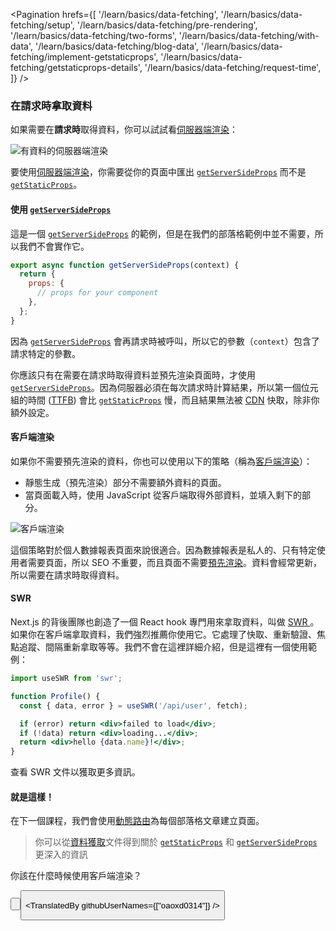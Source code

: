 
<Pagination
  hrefs={[
    '/learn/basics/data-fetching',
    '/learn/basics/data-fetching/setup',
    '/learn/basics/data-fetching/pre-rendering',
    '/learn/basics/data-fetching/two-forms',
    '/learn/basics/data-fetching/with-data',
    '/learn/basics/data-fetching/blog-data',
    '/learn/basics/data-fetching/implement-getstaticprops',
    '/learn/basics/data-fetching/getstaticprops-details',
    '/learn/basics/data-fetching/request-time',
  ]}
/>

### 在請求時拿取資料

如果需要在**請求時**取得資料，你可以試試看<a className="link-code" target="_blank" href="https://nextjs.org/docs/pages/building-your-application/routing/pages-and-layouts#server-side-rendering">伺服器端渲染</a>：

![有資料的伺服器端渲染](https://nextjs.org/static/images/learn/data-fetching/server-side-rendering-with-data.png '有資料的伺服器端渲染')

要使用<a className="link-code" target="_blank" href="https://nextjs.org/docs/pages/building-your-application/routing/pages-and-layouts#server-side-rendering">伺服器端渲染</a>，你需要從你的頁面中匯出 <a className="link-code" target="_blank" href="https://nextjs.org/docs/pages/building-your-application/data-fetching#getserversideprops-server-side-rendering">`getServerSideProps`</a> 而不是 <a className="link-code" target="_blank" href="https://nextjs.org/docs/pages/building-your-application/data-fetching#getstaticprops-static-generation">`getStaticProps`</a>。

#### 使用 <a className="link-code" target="_blank" href="https://nextjs.org/docs/pages/building-your-application/data-fetching#getserversideprops-server-side-rendering">`getServerSideProps`</a>
這是一個 <a className="link-code" target="_blank" href="https://nextjs.org/docs/pages/building-your-application/data-fetching#getserversideprops-server-side-rendering">`getServerSideProps`</a> 的範例，但是在我們的部落格範例中並不需要，所以我們不會實作它。

```jsx
export async function getServerSideProps(context) {
  return {
    props: {
      // props for your component
    },
  };
}
```
因為 <a className="link-code" target="_blank" href="https://nextjs.org/docs/pages/building-your-application/data-fetching#getserversideprops-server-side-rendering">`getServerSideProps`</a> 會再請求時被呼叫，所以它的參數（`context`）包含了請求特定的參數。

你應該只有在需要在請求時取得資料並預先渲染頁面時，才使用 <a className="link-code" target="_blank" href="https://nextjs.org/docs/pages/building-your-application/data-fetching#getserversideprops-server-side-rendering">`getServerSideProps`</a>。因為伺服器必須在每次請求時計算結果，所以第一個位元組的時間 (<a className="link-code" target="_blank" href="https://developer.chrome.com/docs/lighthouse/performance/time-to-first-byte/">TTFB</a>) 會比 <a className="link-code" target="_blank" href="https://nextjs.org/docs/pages/building-your-application/data-fetching#getstaticprops-static-generation">`getStaticProps`</a> 慢，而且結果無法被 <a className="link-code" target="_blank" href="https://vercel.com/docs/concepts/edge-network/overview" >CDN</a> 快取，除非你額外設定。

#### 客戶端渲染
如果你不需要預先渲染的資料，你也可以使用以下的策略（稱為<a className="link-code" target="_blank" href="https://nextjs.org/docs/pages/building-your-application/data-fetching#fetching-data-on-the-client-side">客戶端渲染</a>）：

- 靜態生成（預先渲染）部分不需要額外資料的頁面。
- 當頁面載入時，使用 JavaScript 從客戶端取得外部資料，並填入剩下的部分。

![客戶端渲染](https://nextjs.org/static/images/learn/data-fetching/client-side-rendering.png '客戶端渲染')

這個策略對於個人數據報表頁面來說很適合。因為數據報表是私人的、只有特定使用者需要頁面，所以 SEO 不重要，而且頁面不需要<a className="link-code" target="_blank" href="https://nextjs.org/docs/pages/building-your-application/routing/pages-and-layouts#pre-rendering">預先渲染</a>。資料會經常更新，所以需要在請求時取得資料。

#### SWR
Next.js 的背後團隊也創造了一個 React hook 專門用來拿取資料，叫做 <a className="link-code" target="_blank"  href="https://swr.vercel.app/"> SWR </a>。如果你在客戶端拿取資料，我們強烈推薦你使用它。它處理了快取、重新驗證、焦點追蹤、間隔重新拿取等等。我們不會在這裡詳細介紹，但是這裡有一個使用範例：

```jsx
import useSWR from 'swr';

function Profile() {
  const { data, error } = useSWR('/api/user', fetch);

  if (error) return <div>failed to load</div>;
  if (!data) return <div>loading...</div>;
  return <div>hello {data.name}!</div>;
}
```
查看 SWR 文件以獲取更多資訊。

#### 就是這樣！
在下一個課程，我們會使用<a className="link-code" target="_blank" href="https://nextjs.org/docs/pages/building-your-application/routing/dynamic-routes">動態路由</a>為每個部落格文章建立頁面。

> 你可以從<a className="link-code" target="_blank" href="https://nextjs.org/docs/pages/building-your-application/data-fetching">資料獲取</a>文件得到關於 <a className="link-code" target="_blank" href="https://nextjs.org/docs/pages/building-your-application/data-fetching#getstaticprops-static-generation">`getStaticProps`</a> 和 <a className="link-code" target="_blank" href="https://nextjs.org/docs/pages/building-your-application/data-fetching#getserversideprops-server-side-rendering">`getServerSideProps`</a> 更深入的資訊

<Quiz>
    <QuizHeading type={QuizType.quickReview}>
        你該在什麼時候使用客戶端渲染？
    </QuizHeading>
    <QuizOptionGroup>
        <QuizOption text="當你可以在使用者請求前就生成好資料"/>
        <QuizOption text="當你需要在請求頁面時就取得資料，而非生成時"/>
        <QuizOption text="隱私、只限特定使用者，且跟 SEO 無關的頁面" isCorrect/>
    </QuizOptionGroup>
</Quiz>

<Button
  content="← 返回上一頁"
  url="/learn/basics/data-fetching/getstaticprops-details"
  basicStyle="text-white bg-[#0070f3]"
  hoverStyle="hover:opacity-90"
/>

<Button
  content="前往下一課 →"
  url="/learn/basics/dynamic-routes"
  basicStyle="text-white bg-[#0070f3]"
  hoverStyle="hover:opacity-90"
/>

<TranslatedBy githubUserNames={["oaoxd0314"]} />